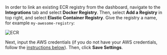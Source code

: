In order to link an existing ECR registry from the dashboard, navigate to the **Integrations** tab and select **Docker Registry**. Then, select **Add a Registry** in top right, and select **Elastic Container Registry**. Give the registry a name, for example `my-awesome-registry`:

![ECR](https://files.readme.io/a9b7bee-Screen_Shot_2021-12-31_at_7.53.06_AM.png)

Next, input the AWS credentials (if you do not have your AWS credentials, follow the [instructions below](#creating-an-aws-ecr-user)). Then, click **Save Settings**.
